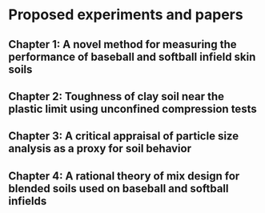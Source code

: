 # Proposed experiments and papers {#proposed-experiments}

## Chapter 1: A novel method for measuring the performance of baseball and softball infield skin soils

## Chapter 2: Toughness of clay soil near the plastic limit using unconfined compression tests

## Chapter 3: A critical appraisal of particle size analysis as a proxy for soil behavior

## Chapter 4: A rational theory of mix design for blended soils used on baseball and softball infields
